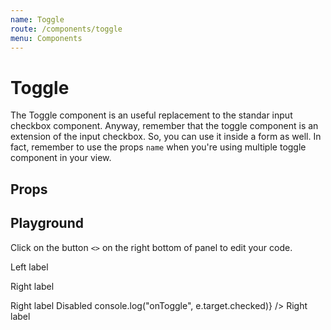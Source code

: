 ```yaml
---
name: Toggle
route: /components/toggle
menu: Components
---
```



# Toggle

The Toggle component is an useful replacement to the standar input checkbox component.
Anyway, remember that the toggle component is an extension of the input checkbox. So, you can use it inside a form as well.
In fact, remember to use the props `name` when you're using multiple toggle component in your view.

<ToggleExample/>

## Props

<PropsTable of={Toggle} />

## Playground

Click on the button `<>` on the right bottom of panel to edit your code.

<Playground>
  <label htmlFor="toggle-1">
    Left label
    <Toggle name="toggle-1" />
  </label>
</Playground>

Right label

<Playground>
  <label htmlFor="toggle-2">
    <Toggle name="toggle-2" />
    Right label
  </label>
</Playground>

<Playground>
  <label htmlFor="toggle-3">
    Disabled
    <Toggle name="toggle-3" disabled />
  </label>
</Playground>

<Playground>
  <label htmlFor="toggle-4">
    <Toggle
      leftBackgroundColor="tomato"
      rightBackgroundColor="green"
      borderColor="tomato"
      knobColor="white"
      name="toggle-4"
      onToggle={e => console.log("onToggle", e.target.checked)}
    />
    Right label
  </label>
</Playground>
